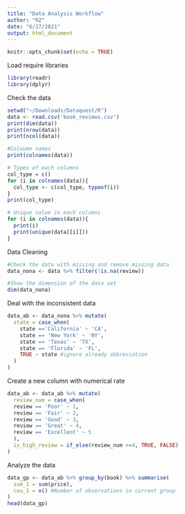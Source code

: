 ```yaml
---
title: "Data Analysis Workflow"
author: "RZ"
date: "6/17/2021"
output: html_document
---
```


```r
knitr::opts_chunk$set(echo = TRUE)
```

Load require libraries
```r
library(readr)
library(dplyr)
```

Check the data
```r
setwd("~/Downloads/Dataquest/R")
data <- read.csv('book_reviews.csv')
print(dim(data))
print(nrow(data))
print(ncol(data))

#Coloumn names
print(colnames(data))

# Types of each columns
col_type = c()
for (i in colnames(data)){
  col_type <- c(col_type, typeof(i))
}
print(col_type)

# Unique value in each columns 
for (i in colnames(data)){
  print(i)
  print(unique(data[[i]]))
}
```

Data Cleaning
```r
#Check the data with missing and remove missing data
data_nona <- data %>% filter(!is.na(review))

#Show the dimension of the data set
dim(data_nona)
```

Deal with the inconsistent data
```r
data_ab <- data_nona %>% mutate(
  state = case_when(
    state =='California' ~ 'CA',
    state == 'New York' ~ 'NY',
    state == 'Texas' ~ 'TX',
    state == 'Florida' ~ 'FL',
    TRUE ~ state #ignore already abbreviation
  )
)
```

Create a new column with numerical rate
```r
data_ab <- data_ab %>% mutate(
  review_num = case_when(
  review == 'Poor' ~ 1,
  review == 'Fair' ~ 2,
  review == 'Good' ~ 3,
  review == 'Great' ~ 4,
  review == 'Excellent' ~ 5
  ),
  is_high_review = if_else(review_num >=4, TRUE, FALSE)
)
```

Analyze the data
```r
data_gp <- data_ab %>% group_by(book) %>% summarise(
  sum_1 = sum(price),
  cou_1 = n() #Number of observations in current group
)
head(data_gp)
```

